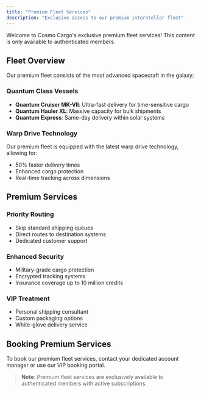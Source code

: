 ```yaml
---
title: "Premium Fleet Services"
description: "Exclusive access to our premium interstellar fleet"
---
```


Welcome to Cosmo Cargo's exclusive premium fleet services! This content is only available to
authenticated members.

## Fleet Overview

Our premium fleet consists of the most advanced spacecraft in the galaxy:

### Quantum Class Vessels

- **Quantum Cruiser MK-VII**: Ultra-fast delivery for time-sensitive cargo
- **Quantum Hauler XL**: Massive capacity for bulk shipments
- **Quantum Express**: Same-day delivery within solar systems

### Warp Drive Technology

Our premium fleet is equipped with the latest warp drive technology, allowing for:

- 50% faster delivery times
- Enhanced cargo protection
- Real-time tracking across dimensions

## Premium Services

### Priority Routing

- Skip standard shipping queues
- Direct routes to destination systems
- Dedicated customer support

### Enhanced Security

- Military-grade cargo protection
- Encrypted tracking systems
- Insurance coverage up to 10 million credits

### VIP Treatment

- Personal shipping consultant
- Custom packaging options
- White-glove delivery service

## Booking Premium Services

To book our premium fleet services, contact your dedicated account manager or use our VIP booking
portal.

> **Note**: Premium fleet services are exclusively available to authenticated members with active
> subscriptions.
